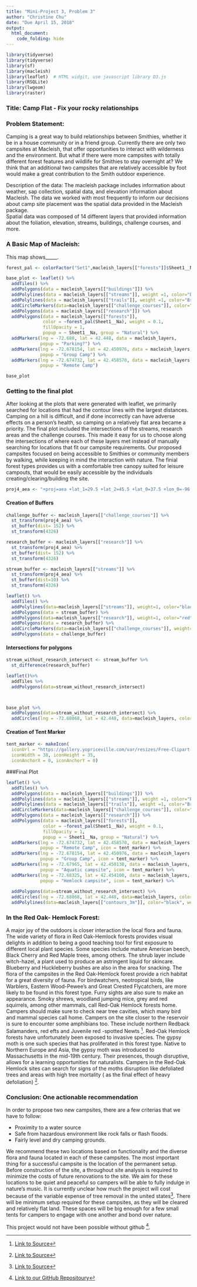 ```yaml
---
title: "Mini-Project 3, Problem 3"
author: "Christine Chu"
date: "Due April 15, 2018"
output: 
  html_document:
    code_folding: hide
--- 
```


```r
library(tidyverse)  
library(tidyverse)
library(sf)
library(macleish)
library(leaflet)  # HTML widgit, use javascript library D3.js
library(RSQLite)
library(lwgeom) 
library(raster) 

```

### Title: Camp Flat - Fix your rocky relationships

### Problem Statement: 
Camping is a great way to build relationships between Smithies, whether it be in a house community or in a friend group. Currently there are only two campsites at Macleish, that offer opportunities to interact with wilderness and the environment. But what if there were more campsites with totally different forest features and wildlife for Smithies to stay overnight at? We think that an additional two campsites that are relatively accessible by foot would make a great contribution to the Smith outdoor experience. 

Description of the data: 
The macleish package includes information about weather, sap collection, spatial data, and elevation information about Macleish.  The data we worked with most frequently to inform our decisions about camp site placement was the spatial data provided in the Macleish package.  
Spatial data was composed of 14 different layers that provided information about the foliation, elevation, streams, buildings, challenge courses, and more.   


### A Basic Map of Macleish:

This map shows_____.
```r
forest_pal <- colorFactor("Set1",macleish_layers[["forests"]]$Sheet1__Na)

base_plot <- leaflet() %>%
  addTiles() %>%
  addPolygons(data = macleish_layers[["buildings"]]) %>%
  addPolylines(data = macleish_layers[["streams"]], weight =1, color="Blue") %>%
  addPolylines(data = macleish_layers[["trails"]], weight =1, color="Brown") %>%
  addCircleMarkers(data=macleish_layers[["challenge_courses"]], color="Green", weight=.1) %>%
  addPolygons(data = macleish_layers[["research"]]) %>%
  addPolygons(data = macleish_layers[["forests"]], 
              color = ~forest_pal(Sheet1__Na), weight = 0.1, 
              fillOpacity = 1,
              popup = ~ Sheet1__Na, group = "Natural") %>%
  addMarkers(lng = -72.680, lat = 42.448, data = macleish_layers,
             popup = "Parking?") %>% 
  addMarkers(lng = -72.678154, lat = 42.450976, data = macleish_layers,
             popup = "Group Camp") %>% 
  addMarkers(lng = -72.674732, lat = 42.458570, data = macleish_layers,
             popup = "Remote Camp") 

base_plot 
```


### Getting to the final plot

After looking at the plots that were generated with leaflet, we primarily searched for locations that had the contour lines with the largest distances.  Camping on a hill is difficult, and if done incorrectly can have adverse effects on a person’s health, so camping on a relatively flat area became a priority. The final plot included the intersections of the streams, research areas and the challenge courses. This made it easy for us to choose along the intersections of where each of these layers met instead of manually searching for locations that fit our campsite requirements. Our proposed campsites focused on being accessible to Smithies or community members by walking, while keeping in mind the interaction with nature. The finial forest types provides us with a comfortable tree canopy suited for leisure campouts, that would be easily accessible by the individuals creating/clearing/building the site.  
```r
proj4_aea <- "+proj=aea +lat_1=29.5 +lat_2=45.5 +lat_0=37.5 +lon_0=-96 +x_0=0 +y_0=0 +ellps=GRS80 +datum=NAD83 +units=m +no_defs"
```

#### Creation of Buffers
```r
challenge_buffer <- macleish_layers[["challenge_courses"]] %>%
  st_transform(proj4_aea) %>%
  st_buffer(dist= 152) %>%
  st_transform(4326)

research_buffer <- macleish_layers[["research"]] %>%
  st_transform(proj4_aea) %>%
  st_buffer(dist= 152) %>%
  st_transform(4326)

stream_buffer <- macleish_layers[["streams"]] %>%
  st_transform(proj4_aea) %>%
  st_buffer(dist=10) %>%
  st_transform(4326)
```

```r
leaflet() %>%
  addTiles() %>%
  addPolylines(data=macleish_layers[["streams"]], weight=1, color="black") %>%
  addPolygons(data = stream_buffer) %>%
  addPolygons(data=macleish_layers[["research"]], weight=1, color="red") %>%
  addPolygons(data = research_buffer) %>% 
  addCircleMarkers(data=macleish_layers[["challenge_courses"]], weight=1, color="black") %>% 
  addPolygons(data = challenge_buffer)
``` 

#### Intersections for polygons 
```r
stream_without_research_intersect <- stream_buffer %>%
  st_difference(research_buffer)

leaflet()%>%
  addTiles %>%
  addPolygons(data=stream_without_research_intersect)



base_plot %>%
  addPolygons(data=stream_without_research_intersect) %>%
  addCircles(lng = -72.68068, lat = 42.448, data=macleish_layers, color="Green", weight=.5, radius=804)

```


#### Creation of Tent Marker 
```r
tent_marker <- makeIcon(
  iconUrl = "https://gallery.yopriceville.com/var/resizes/Free-Clipart-Pictures/Summer-Vacation-PNG/Green_Tent_PNG_Clipart_Picture.png?m=1507172108",
  iconWidth = 38, iconHeight = 35,
  iconAnchorX = 0, iconAnchorY = 0)
```

###Final Plot


```r
leaflet() %>% 
  addTiles() %>%
  addPolygons(data = macleish_layers[["buildings"]]) %>%
  addPolylines(data = macleish_layers[["streams"]], weight =1, color="Blue") %>%
  addPolylines(data = macleish_layers[["trails"]], weight =1, color="Brown") %>%
  addCircleMarkers(data=macleish_layers[["challenge_courses"]], color="Green", weight=.1) %>%
  addPolygons(data = macleish_layers[["research"]]) %>%
  addPolygons(data = macleish_layers[["forests"]], 
              color = ~forest_pal(Sheet1__Na), weight = 0.1, 
              fillOpacity = 1,
              popup = ~ Sheet1__Na, group = "Natural") %>%
  addMarkers(lng = -72.674732, lat = 42.458570, data = macleish_layers,
             popup = "Remote Camp", icon = tent_marker) %>% 
  addMarkers(lng = -72.678154, lat = 42.450976, data = macleish_layers,
             popup = "Group Camp", icon = tent_marker) %>%
  addMarkers(lng = -72.67965, lat = 42.450130, data = macleish_layers,  #### Unique option 1
             popup = "Aquatic campsite", icon = tent_marker) %>% 
  addMarkers(lng = -72.68325, lat = 42.454100, data = macleish_layers, #### unique option 2
             popup = "Hemlock campsite", icon = tent_marker) %>%
  
  addPolygons(data=stream_without_research_intersect) %>% 
  addCircles(lng = -72.68068, lat = 42.448, data=macleish_layers, color="Green", weight=.5, radius=804) %>%  
  addPolylines(data=macleish_layers[["contours_3m"]], color="black", weight=0.5) 

```

### In the Red Oak- Hemlock Forest:

A major joy of the outdoors is closer interaction the local flora and fauna. The wide variety of flora in  Red Oak-Hemlock forests provides visual delights in addition to being a good teaching tool for first exposure to different local plant species. Some species include mature  American beech, Black Cherry and  Red Maple trees, among others. The shrub layer include witch-hazel, a plant used to produce an astringent liquid for skincare. Blueberry and Huckleberry bushes are also  in the area for snacking.
The flora of the campsites in the Red Oak-Hemlock forest  provide a rich habitat for a great diversity of fauna. For  birdwatchers, neotropical birds, like Warblers, Eastern Wood-Pewee’s and Great Crested Flycatchers, are more likely to be found in this forest type.  Furry sights are also sure to make an appearance. Smoky shrews, woodland jumping mice, grey and red squirrels, among other mammals, call Red-Oak Hemlock forests home. Campers should make sure to check near tree cavities, which many bird and mammal species call home. Campers on the site closer to the reservoir is sure to encounter some amphibians too. These include northern Redback Salamanders, red efts and Juvenile red -spotted Newts [^1].
Red-Oak Hemlock forests have unfortunately been exposed to invasive species. The gypsy moth is one such species that has proliferated in this forest type. Native to Northern Europe and Asia, the gypsy moth was introduced to Massachusetts in the mid-19th century. Their presences, though disruptive, allows for a learning opportunities for naturalists. Campers in the Red-Oak Hemlock sites can search for signs of the moths disruption like defoliated trees and areas with high tree mortality ( as the final effect of heavy defoliation) [^2]. 


### Conclusion: One actionable recommendation 

In order to propose two new campsites, there are a few criterias that we have to follow: 

* Proximity to a water source
* Safe from hazardous environment like rock falls or flash floods. 
* Fairly level and dry camping grounds. 

We recommend these two locations based on functionality and the diverse flora and fauna located in each of these campsites. The most important thing for a successful campsite is the location of the permanent setup. Before construction of the site, a throughout site analysis is required to minimize the costs of future renovations to the site. We aim for these locations to be quiet and peaceful so campers will be able to fully indulge in nature’s music.  It is currently unclear how much the project will cost because of the variable expense of tree removal in the united states[^3].  There will be minimum setup required for these campsites, as they will be cleared and relatively flat land. These spaces will be big enough for a few small tents for campers to engage with one another and bond over nature. 


This project would not have been possible without github [^4].


[^1]: [Link to Source](https://www.mass.gov/files/documents/2016/08/np/oak-hemlock-white-pine-forest.pdf)
[^2]: [Link to Source](https://www.fs.fed.us/ne/morgantown/4557/gmoth/)
[^3]: [Link to Source](https://www.homeadvisor.com/cost/lawn-and-garden/tree-removal/?c_id=256291605020&entry_point_id=32705212&dev_id=c&iv_=__iv_p_1_a_906451821_g_50720645732_w_dsa-301726244544_h_9001667_ii__d_c_v__n_g_c_256291605020_k__m_b_l__t__e__r_1t2_vi__&entry_point_id=32705212&gclid=Cj0KCQjwzcbWBRDmARIsAM6uChU_e5mU6nJQc3jysI2B0yGYD23EkQGd-YoDhgewgb9sReO3WDuAbRYaAq4wEALw_wcB)
[^4]: [Link to our GitHub Repositoury](https://github.com/christine-chu/mp3-sds)







